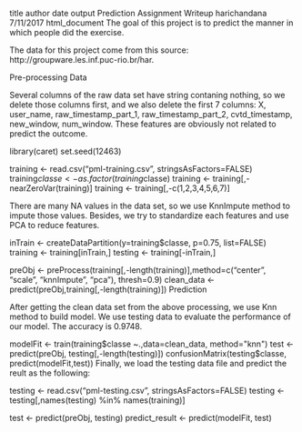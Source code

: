 title	author	date	output
Prediction Assignment Writeup
harichandana 7/11/2017
html_document
The goal of this project is to predict the manner in which people did the exercise.

The data for this project come from this source: http://groupware.les.inf.puc-rio.br/har.

Pre-processing Data

Several columns of the raw data set have string contaning nothing, so we delete those columns first, and we also delete the first 7 columns: X, user_name, raw_timestamp_part_1, raw_timestamp_part_2, cvtd_timestamp, new_window, num_window. These features are obviously not related to predict the outcome.

library(caret)
set.seed(12463)

training <- read.csv("pml-training.csv", stringsAsFactors=FALSE)
training$classe <- as.factor(training$classe)
training <- training[,-nearZeroVar(training)]
training <- training[,-c(1,2,3,4,5,6,7)]

There are many NA values in the data set, so we use KnnImpute method to impute those values. Besides, we try to standardize each features and use PCA to reduce features.

inTrain <- createDataPartition(y=training$classe, p=0.75, list=FALSE)
training <- training[inTrain,]
testing <- training[-inTrain,]

preObj <- preProcess(training[,-length(training)],method=c("center", "scale", "knnImpute", "pca"), thresh=0.9)
clean_data <- predict(preObj,training[,-length(training)])
Prediction

After getting the clean data set from the above processing, we use Knn method to build model. We use testing data to evaluate the performance of our model. The accuracy is 0.9748.

modelFit <- train(training$classe ~.,data=clean_data, method="knn")
test <- predict(preObj, testing[,-length(testing)])
confusionMatrix(testing$classe, predict(modelFit,test))
Finally, we load the testing data file and predict the reult as the following:

testing <- read.csv("pml-testing.csv", stringsAsFactors=FALSE)
testing <- testing[,names(testing) %in% names(training)]

test <- predict(preObj, testing)
predict_result <- predict(modelFit, test)
